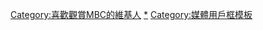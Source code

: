 {{Userbox
|border-c=#000030
|border-s=1
|id-c=white
|id-fc=
|id-s=
|id=[[File:Munhwa Broadcasting Company.svg|55px]]
|info-c=#0081b0
|info-fc=white
|info-s=9
|info=這個用戶喜歡觀賞[[文化廣播 (韓國)|<span style="color:#80d9d9;">'''MBC'''</span>]]頻道的節目。
}}
<includeonly>[[Category:喜歡觀賞MBC的維基人]]</includeonly>
<noinclude>[[Category:喜歡觀賞MBC的維基人|*]]
[[Category:媒體用戶框模板]]</noinclude>